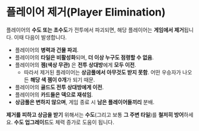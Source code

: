 # 플레이어 제거(Player Elimination)

플레이어의 **수도 또는 초수도**가 전투에서 파괴되면, 해당 플레이어는 **게임에서 제거**됩니다. 이때 다음이 발생합니다.

- 플레이어의 **병력과 건물 파괴**.
- 플레이어의 **타일은 비활성화**되며, **더 이상 누구도 점령할 수 없음**.
- 플레이어의 **젬(색상 무관)** 은 **전투 상대방**에게 **모두 이전**.
  - 따라서 제거된 플레이어는 **상금풀에서 아무것도 받지 못함**. 어떤 우승자가 나오든 **해당 색 젬이 0개**가 되기 때문.
- 플레이어의 **골드도 전투 상대방에게 이전**.
- 플레이어의 **카드들은 덱으로 재섞임**.
- **상금풀은 변하지 않으며**, 게임 종료 시 **남은 플레이어들끼리** 분배.

**제거를 피하고 상금을 받기** 위해서는 **수도**(그리고 보통 **그 주변 타일**)를 **철저히 방어**하세요. **수도 업그레이드**도 체력 증가로 도움이 됩니다.